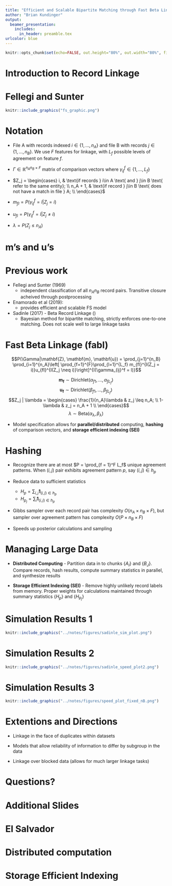 ```yaml
---
title: "Efficient and Scalable Bipartite Matching through Fast Beta Linkage (fabl)"
author: "Brian Kundinger"
output:
  beamer_presentation:
    includes:
      in_header: preamble.tex  
urlcolor: blue
---
```


```r
knitr::opts_chunk$set(echo=FALSE, out.height="80%", out.width="80%", fig.align = 'center')
```

# Introduction to Record Linkage

# Fellegi and Sunter

```r
knitr::include_graphics("fs_graphic.png")
```

# Notation

- File A with records indexed $i \in \{1, \ldots, n_A\}$ and file B with records $j \in \{1, \ldots, n_B\}$. We use $F$ features for linkage, with $L_f$ possible levels of agreement on feature $f$.

- $\Gamma \in \mathbb{R}^{n_A n_B \times F}$ matrix of comparison vectors where $\gamma_{ij}^f \in \{1, \ldots, L_f\}$

- $Z_j = \begin{cases} 
	i,  & \text{if records } i\in A \text{ and } j\in B \text{ refer to the same entity}; \\
	n_A + 1,  & \text{if record } j\in B \text{ does not have a match in file } A; \\
	\end{cases}$

- $m_{fl} = P\left(\gamma_{ij}^f = l |Z_j = i\right)$

- $u_{fl} = P\left(\gamma_{ij}^f = l |Z_j \neq i\right)$

- $\lambda = P(Z_j \leq n_A)$

# m's and u's

# Previous work

- Fellegi and Sunter (1969)
  - independent classification of all $n_A n_B$ record pairs. Transitive closure acheived through postprocessing

- Enamorado et al (2019): \texttt{fastlink} 
  - provides efficient and scalable FS model

- Sadinle (2017) - Beta Record Linkage (\texttt{BRL}) 
  - Bayesian method for bipartite matching, strictly enforces one-to-one matching. Does not scale well to large linkage tasks

# Fast Beta Linkage (fabl)

$$P(\Gamma|\mathbf{Z}, \mathbf{m}, \mathbf{u}) = \prod_{j=1}^{n_B}  \prod_{i=1}^{n_A}\left[ \prod_{f=1}^{F}\prod_{l=1}^{L_f} m_{fl}^{I(Z_j = i)}u_{fl}^{I(Z_j \neq i)}\right]^{I(\gamma_{ij}^f = l)}$$

$$\mathbf{m_{f}} \sim \text{Dirichlet}(\alpha_{f1}, \ldots, \alpha_{fL_f})$$
$$\mathbf{u_{f}} \sim \text{Dirichlet}(\beta_{f1}, \ldots, \beta_{fL_f})$$
$$Z_j | \lambda =
\begin{cases} 
	\frac{1}{n_A}\lambda  & z_j \leq n_A; \\
	1-\lambda &  z_j  = n_A + 1 \\
\end{cases}$$
$$\lambda \sim \text{Beta}(\alpha_{\lambda}, \beta_{\lambda})$$

- Model specification allows for **parallel/distributed** computing, **hashing** of comparison vectors, and **storage efficient indexing (SEI)**

# Hashing

- Recognize there are at most $P = \prod_{f = 1}^F L_f$ unique agreement patterns. When $(i,j)$ pair exhibits agreement pattern $p$, say $(i, j) \in h_p$

- Reduce data to sufficient statistics
  - $H_p = \sum_{i,j} \mathbf{1}_{(i, j) \in h_p}$
  - $H_{p_j} = \sum_{i} \mathbf{1}_{(i, j) \in h_p}$

- Gibbs sampler over each record pair has complexity $O(n_A \times n_B \times F)$, but sampler over agreement pattern has complexity $O(P \times n_B \times F)$

- Speeds up posterior calculations and sampling

# Managing Large Data

- **Distributed Computing** - Partition data in to chunks $\{A_I\}$ and $\{B_J\}$. Compare records, hash results, compute summary statistics in parallel, and synthesize results

- **Storage Efficient Indexing (SEI)** - Remove highly unlikely record labels from memory. Proper weights for calculations maintained through summary statistics $\{H_p\}$ and $\{H_{p_j}\}$

# Simulation Results 1

```r
knitr::include_graphics("../notes/figures/sadinle_sim_plot.png")
```

# Simulation Results 2


```r
knitr::include_graphics("../notes/figures/sadinle_speed_plot2.png")
```

# Simulation Results 3

```r
knitr::include_graphics("../notes/figures/speed_plot_fixed_nB.png")
```


# Extentions and Directions

- Linkage in the face of duplicates within datasets

- Models that allow reliability of information to differ by subgroup in the data

- Linkage over blocked data (allows for much larger linkage tasks)

# Questions?


# Additional Slides

# El Salvador

# Distributed computation

# Storage Efficient Indexing
